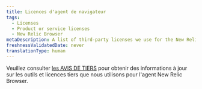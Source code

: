 ```yaml
---
title: Licences d'agent de navigateur
tags:
  - Licenses
  - Product or service licenses
  - New Relic Browser
metaDescription: A list of third-party licenses we use for the New Relic Browser agent.
freshnessValidatedDate: never
translationType: human
---
```


Veuillez consulter [les AVIS DE TIERS](https://github.com/newrelic/newrelic-browser-agent/blob/main/THIRD_PARTY_NOTICES.md) pour obtenir des informations à jour sur les outils et licences tiers que nous utilisons pour l&apos;agent New Relic Browser.